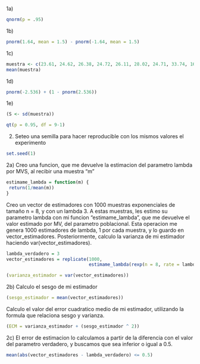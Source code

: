 
1a)
```r
qnorm(p = .95)
```
1b)
```r
pnorm(1.64, mean = 1.5) - pnorm(-1.64, mean = 1.5)
```

1c)
```r
muestra <- c(23.61, 24.62, 26.38, 24.72, 26.11, 28.02, 24.71, 33.74, 16.52)
mean(muestra)
```

1d)
```r
pnorm(-2.536) + (1 - pnorm(2.536))
```
1e)
```r
(S <- sd(muestra))
```

```r
qt(p = 0.95, df = 9-1)
```

2)
Seteo una semilla para hacer reproducible con los mismos valores el experimento
```r
set.seed(1)
```
2a)
Creo una funcion, que me devuelve la estimacion del parametro lambda por MVS, al recibir una muestra "m"
```r
estimame_lambda = function(m) {
 return(1/mean(m)) 
}
```

Creo un vector de estimadores con 1000 muestras exponenciales de tamaño n = 8, y con un lambda 3. A estas muestras, les estimo su parametro lambda con mi funcion "estimame_lambda", que me devuelve el valor estimado por MV, del parametro poblacional. Esta operacion me genera 1000 estimadores de lambda, 1 por cada muestra, y lo guardo en vector_estimadores. Posteriormente, calculo la varianza de mi estimador haciendo var(vector_estimadores).
```r
lambda_verdadero = 3
vector_estimadores = replicate(1000, 
                               estimame_lambda(rexp(n = 8, rate = lambda_verdadero)))

(varianza_estimador = var(vector_estimadores))
```
2b)
Calculo el sesgo de mi estimador
```r
(sesgo_estimador = mean(vector_estimadores))
```
Calculo el valor del error cuadratico medio de mi estimador, utilizando la formula que relaciona sesgo y varianza.
```r
(ECM = varianza_estimador + (sesgo_estimador ^ 2))
```
2c)
El error de estimacion lo calculamos a partir de la diferencia con el valor del parametro verdadero, y buscamos que sea inferior o igual a 0.5.
```r
mean(abs(vector_estimadores - lambda_verdadero) <= 0.5)
```

```r

```

